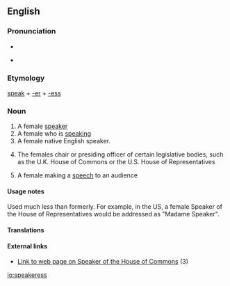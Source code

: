 ==English==

===Pronunciation===
* {{audio|en-us-speaker.ogg|Audio (US)|lang=en}}

* {{rhymes|iːkə(r)|lang=en}}

===Etymology===
[[speak]] + [[-er]] + [[-ess]]

===Noun===
{{en-noun|es}}

# A female [[speaker]]
# A female who is [[speaking]]
# A female native English speaker.
# {{context|politics|lang=en}} The females chair or presiding officer of certain legislative bodies, such as the U.K. House of Commons or the U.S. House of Representatives
# A female making a [[speech]] to an audience

====Usage notes====
Used much less than formerly. For example, in the US, a female Speaker of the House of Representatives would be addressed as "Madame Speaker".

====Translations====
{{trans-top|one who speaks}}
{{trans-mid}}
{{trans-bottom}}

{{trans-top|loudspeaker}}
{{trans-mid}}
{{trans-bottom}}

{{trans-top|politics: the chair or presiding officer}}
{{trans-mid}}
{{trans-bottom}}

{{trans-top|one who makes a speech to an audience}}
{{trans-mid}}
{{trans-bottom}}

====External links====
* [http://www.parliament.uk/works/speaker.cfm Link to web page on Speaker of the House of Commons] (3)

[[io:speakeress]]